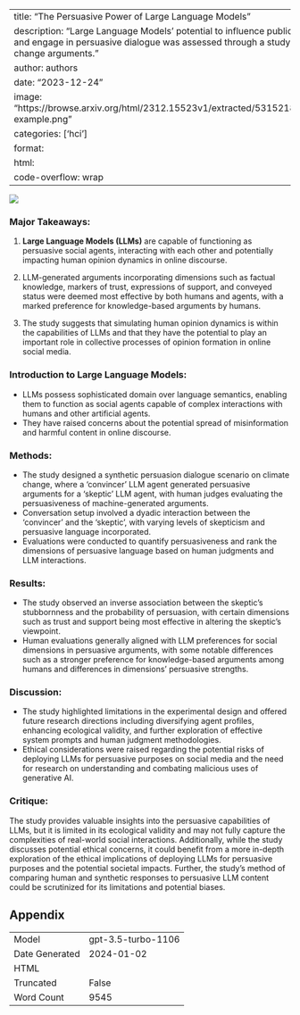 
---
title: "The Persuasive Power of Large Language Models"
description: "Large Language Models' potential to influence public opinion and engage in persuasive dialogue was assessed through a study on climate change arguments."
author: authors
date: "2023-12-24"
image: "https://browse.arxiv.org/html/2312.15523v1/extracted/5315218/img/chat-example.png"
categories: ['hci']
format:
  html:
    code-overflow: wrap
---

![](https://browse.arxiv.org/html/2312.15523v1/extracted/5315218/img/chat-example.png)

### Major Takeaways:

1. **Large Language Models (LLMs)** are capable of functioning as persuasive social agents, interacting with each other and potentially impacting human opinion dynamics in online discourse.

2. LLM-generated arguments incorporating dimensions such as factual knowledge, markers of trust, expressions of support, and conveyed status were deemed most effective by both humans and agents, with a marked preference for knowledge-based arguments by humans.

3. The study suggests that simulating human opinion dynamics is within the capabilities of LLMs and that they have the potential to play an important role in collective processes of opinion formation in online social media.


### Introduction to Large Language Models:

- LLMs possess sophisticated domain over language semantics, enabling them to function as social agents capable of complex interactions with humans and other artificial agents.
- They have raised concerns about the potential spread of misinformation and harmful content in online discourse.

### Methods:

- The study designed a synthetic persuasion dialogue scenario on climate change, where a 'convincer' LLM agent generated persuasive arguments for a 'skeptic' LLM agent, with human judges evaluating the persuasiveness of machine-generated arguments.
- Conversation setup involved a dyadic interaction between the 'convincer' and the 'skeptic', with varying levels of skepticism and persuasive language incorporated.
- Evaluations were conducted to quantify persuasiveness and rank the dimensions of persuasive language based on human judgments and LLM interactions.

### Results:

- The study observed an inverse association between the skeptic's stubbornness and the probability of persuasion, with certain dimensions such as trust and support being most effective in altering the skeptic's viewpoint.
- Human evaluations generally aligned with LLM preferences for social dimensions in persuasive arguments, with some notable differences such as a stronger preference for knowledge-based arguments among humans and differences in dimensions' persuasive strengths.

### Discussion:

- The study highlighted limitations in the experimental design and offered future research directions including diversifying agent profiles, enhancing ecological validity, and further exploration of effective system prompts and human judgment methodologies.
- Ethical considerations were raised regarding the potential risks of deploying LLMs for persuasive purposes on social media and the need for research on understanding and combating malicious uses of generative AI.

### Critique:

The study provides valuable insights into the persuasive capabilities of LLMs, but it is limited in its ecological validity and may not fully capture the complexities of real-world social interactions. Additionally, while the study discusses potential ethical concerns, it could benefit from a more in-depth exploration of the ethical implications of deploying LLMs for persuasive purposes and the potential societal impacts. Further, the study's method of comparing human and synthetic responses to persuasive LLM content could be scrutinized for its limitations and potential biases.

## Appendix

|          |          |
|----------|----------|
| Model     | gpt-3.5-turbo-1106       |
| Date Generated     | 2024-01-02       |
| HTML     |        |
| Truncated       | False       |
| Word Count       | 9545       |
